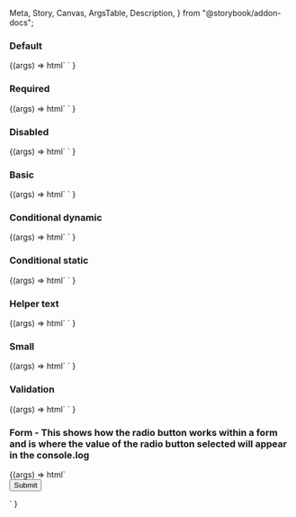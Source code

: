   Meta,
  Story,
  Canvas,
  ArgsTable,
  Description,
} from "@storybook/addon-docs";

<Meta title="Web Components/Radio button" component="Radio" />

<Description markdown={readme} />

### Default

<Canvas>
  <Story name="Default">
    {(args) =>
      html`
        <ic-radio-group label="This is a label" name="1">
          <ic-radio-option
            value="valueName1"
            label="Unselected / Default"
          ></ic-radio-option>
          <ic-radio-option
            value="valueName2"
            label="Selected / Default"
            selected
          ></ic-radio-option>
          <ic-radio-option
            value="valueName3"
            label="Unselected / Disabled"
            disabled
          ></ic-radio-option>
        </ic-radio-group>
      `
    }
  </Story>
</Canvas>

### Required

<Canvas>
  <Story name="Required">
    {(args) =>
      html`
        <ic-radio-group label="This is a label" required name="1">
          <ic-radio-option
            value="valueName1"
            label="Unselected / Default"
          ></ic-radio-option>
          <ic-radio-option
            value="valueName2"
            label="Selected / Default"
            selected
          ></ic-radio-option>
          <ic-radio-option
            value="valueName3"
            label="Unselected / Disabled"
            disabled
          ></ic-radio-option>
        </ic-radio-group>
      `
    }
  </Story>
</Canvas>

### Disabled

<Canvas>
  <Story name="Disabled">
    {(args) =>
      html`
        <ic-radio-group label="This is a label" name="1">
          <ic-radio-option
            value="valueName1"
            label="Unselected / Disabled 1"
            disabled
          ></ic-radio-option>
          <ic-radio-option
            value="valueName2"
            label="Unselected / Disabled 2"
            disabled
          ></ic-radio-option>
          <ic-radio-option
            value="valueName3"
            label="Unselected / Disabled 3"
            disabled
          ></ic-radio-option>
          <ic-radio-option
            value="valueName4"
            label="Selected / Disabled"
            disabled
            selected
          ></ic-radio-option>
        </ic-radio-group>
      `
    }
  </Story>
</Canvas>

### Basic

<Canvas>
  <Story name="Basic">
    {(args) =>
      html`
        <ic-radio-group label="This is a label" name="1">
          <ic-radio-option value="valueName1"></ic-radio-option>
          <ic-radio-option value="valueName2"></ic-radio-option>
        </ic-radio-group>
      `
    }
  </Story>
</Canvas>

### Conditional dynamic

<Canvas>
  <Story name="Conditional dynamic">
    {(args) =>
      html`
        <ic-radio-group label="Conditional dynamic" name="1">
          <ic-radio-option
            additional-field-display="dynamic"
            value="valueName1"
            label="option1"
            selected
          >
            <ic-text-field
              slot="additional-field"
              placeholder="Placeholder"
              label="What's your favourite type of coffee?"
            ></ic-text-field>
          </ic-radio-option>
          <ic-radio-option
            additional-field-display="dynamic"
            value="valueName2"
            label="option2 - error example"
          >
            <ic-text-field
              validation-status="error"
              validation-text="now it has really gone to (coffee) pot"
              slot="additional-field"
              placeholder="Placeholder"
              label="What's your favourite type of coffee?"
            >
            </ic-text-field>
          </ic-radio-option>
          <ic-radio-option
            additional-field-display="dynamic"
            value="valueName3"
            label="option3"
          >
            <ic-text-field
              slot="additional-field"
              placeholder="Placeholder"
              label="What's your favourite type of coffee?"
            ></ic-text-field>
          </ic-radio-option>
        </ic-radio-group>
      `
    }
  </Story>
</Canvas>

### Conditional static

<Canvas>
  <Story name="Conditional static" parameters={{ loki: { skip: true } }}>
    {(args) =>
      html`
        <ic-radio-group label=" Conditional static" name="1">
          <ic-radio-option value="valueName1" label="option1">
            <ic-text-field
              slot="additional-field"
              label="What's your favourite type of coffee?"
            ></ic-text-field>
          </ic-radio-option>
          <ic-radio-option value="valueName2" label="option2">
          </ic-radio-option>
        </ic-radio-group>
      `
    }
  </Story>
</Canvas>

### Helper text

<Canvas>
  <Story name="Helper text">
    {(args) =>
      html`
        <ic-radio-group
          label="This is a label"
          name="1"
          helper-text="Helper text"
        >
          <ic-radio-option
            value="valueName1"
            label="Unselected / Default"
          ></ic-radio-option>
          <ic-radio-option
            value="valueName2"
            label="Selected / Default"
            selected
          ></ic-radio-option>
          <ic-radio-option
            value="valueName3"
            label="Unselected / Disabled"
            disabled
          ></ic-radio-option>
        </ic-radio-group>
      `
    }
  </Story>
</Canvas>

### Small

<Canvas>
  <Story name="Small">
    {(args) =>
      html`
        <ic-radio-group label="This is a label" name="1" small>
          <ic-radio-option
            value="valueName1"
            label="Unselected / Default"
            small
          ></ic-radio-option>
          <ic-radio-option
            value="valueName2"
            label="Selected / Default"
            selected
            small
          ></ic-radio-option>
          <ic-radio-option
            value="valueName3"
            label="Unselected / Disabled"
            disabled
            small
          ></ic-radio-option>
        </ic-radio-group>
      `
    }
  </Story>
</Canvas>

### Validation

<Canvas>
  <Story name="Validation">
    {(args) =>
      html`
        <ic-radio-group
          label="This is a label"
          name="1"
          validation-status="error"
          validation-text="Error message"
        >
          <ic-radio-option
            value="valueName1"
            label="Unselected / Default"
          ></ic-radio-option>
          <ic-radio-option
            value="valueName2"
            label="Selected / Default"
            selected
          ></ic-radio-option>
          <ic-radio-option
            value="valueName3"
            label="Unselected / Disabled"
            disabled
          ></ic-radio-option>
        </ic-radio-group>
      `
    }
  </Story>
</Canvas>

### Form - This shows how the radio button works within a form and is where the value of the radio button selected will appear in the console.log

<Canvas>
  <Story name="Form">
    {(args) =>
      html`
        <form>
          <ic-radio-group label="This is a label" name="1">
            <ic-radio-option
              value="valueName1"
              label="Unselected / Default"
            ></ic-radio-option>
            <ic-radio-option
              value="valueName2"
              label="Selected / Default"
              selected
            ></ic-radio-option>
            <ic-radio-option
              value="valueName3"
              label="Unselected / Disabled"
              disabled
            ></ic-radio-option>
          </ic-radio-group>
          <input type="submit" value="Submit" />
        </form>
        <script>
          document.querySelector("form").addEventListener("submit", (ev) => {
            ev.preventDefault();
            console.log(document.querySelector('input[name="1"]').value);
          });
        </script>
      `
    }
  </Story>
</Canvas>
